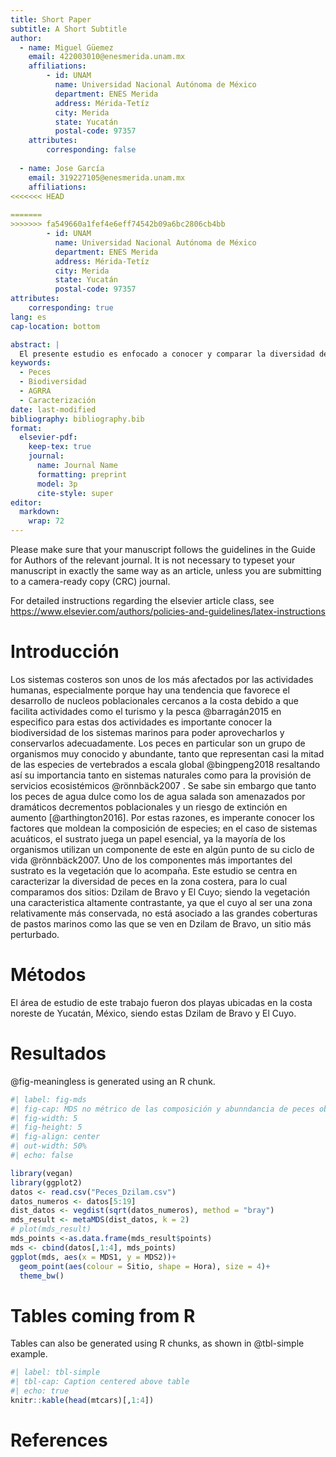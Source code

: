 ```yaml
---
title: Short Paper
subtitle: A Short Subtitle
author:
  - name: Miguel Güemez
    email: 422003010@enesmerida.unam.mx
    affiliations: 
        - id: UNAM
          name: Universidad Nacional Autónoma de México
          department: ENES Merida
          address: Mérida-Tetíz
          city: Merida
          state: Yucatán
          postal-code: 97357
    attributes:
        corresponding: false
  
  - name: Jose García
    email: 319227105@enesmerida.unam.mx
    affiliations:
<<<<<<< HEAD
      
=======
>>>>>>> fa549660a1fef4e6eff74542b09a6bc2806cb4bb
        - id: UNAM
          name: Universidad Nacional Autónoma de México
          department: ENES Merida
          address: Mérida-Tetíz
          city: Merida
          state: Yucatán
          postal-code: 97357
attributes:
    corresponding: true
lang: es
cap-location: bottom

abstract: |
  El presente estudio es enfocado a conocer y comparar la diversidad de especies de peces en dos sitios dentro del Estado de Yucatán con diferentes condiciones ambientales, Dzilam de Bravo y El Cuyo. Se utilizó el protocolo AGRRA para muestreo de peces en ambos sitios y en dos tiempos: mañana y tarde. Los resultados mostraron una diferencia en las especies observadas tanto en  espacio como en tiempo [(sin embargo) fueron o no significativas]. Este estudio provee de una base para la investigación, programas de coservación y manejo de recursos. Se recomienda para futuros trabajos 
keywords: 
  - Peces
  - Biodiversidad
  - AGRRA
  - Caracterización
date: last-modified
bibliography: bibliography.bib
format:
  elsevier-pdf:
    keep-tex: true
    journal:
      name: Journal Name
      formatting: preprint
      model: 3p
      cite-style: super
editor: 
  markdown: 
    wrap: 72
---
```


Please make sure that your manuscript follows the guidelines in the
Guide for Authors of the relevant journal. It is not necessary to
typeset your manuscript in exactly the same way as an article, unless
you are submitting to a camera-ready copy (CRC) journal.

For detailed instructions regarding the elsevier article class, see
<https://www.elsevier.com/authors/policies-and-guidelines/latex-instructions>

# Introducción

Los sistemas costeros son unos de los más afectados por las actividades
humanas, especialmente porque hay una tendencia que favorece el
desarrollo de nucleos poblacionales cercanos a la costa debido a que
facilita actividades como el turismo y la pesca @barragán2015 en
especifico para estas dos actividades es importante conocer la
biodiversidad de los sistemas marinos para poder aprovecharlos y
conservarlos adecuadamente. Los peces en particular son un grupo de
organismos muy conocido y abundante, tanto que representan casi la mitad
de las especies de vertebrados a escala global @bingpeng2018 resaltando
así su importancia tanto en sistemas naturales como para la provisión de
servicios ecosistémicos @rönnbäck2007 . Se sabe sin embargo que tanto
los peces de agua dulce como los de agua salada son amenazados por
dramáticos decrementos poblacionales y un riesgo de extinción en aumento
[@arthington2016]. Por estas razones, es imperante conocer los factores
que moldean la composición de especies; en el caso de sistemas
acuáticos, el sustrato juega un papel esencial, ya la mayoría de los
organismos utilizan un componente de este en algún punto de su ciclo de
vida @rönnbäck2007. Uno de los componentes más importantes del sustrato
es la vegetación que lo acompaña. Este estudio se centra en caracterizar
la diversidad de peces en la zona costera, para lo cual comparamos dos
sitios: Dzilam de Bravo y El Cuyo; siendo la vegetación una
caracteristica altamente contrastante, ya que el cuyo al ser una zona
relativamente más conservada, no está asociado a las grandes coberturas
de pastos marinos como las que se ven en Dzilam de Bravo, un sitio más
perturbado.

# Métodos

El área de estudio de este trabajo fueron dos playas ubicadas en la
costa noreste de Yucatán, México, siendo estas Dzilam de Bravo y El
Cuyo.

# Resultados

@fig-meaningless is generated using an R chunk.

```r
#| label: fig-mds
#| fig-cap: MDS no métrico de las composición y abunndancia de peces observadas en Dzilam y el Cuyo, en horario matutino y vespertino.
#| fig-width: 5
#| fig-height: 5
#| fig-align: center
#| out-width: 50%
#| echo: false

library(vegan)
library(ggplot2)
datos <- read.csv("Peces_Dzilam.csv")
datos_numeros <- datos[5:19]
dist_datos <- vegdist(sqrt(datos_numeros), method = "bray")
mds_result <- metaMDS(dist_datos, k = 2)
# plot(mds_result)
mds_points <-as.data.frame(mds_result$points)
mds <- cbind(datos[,1:4], mds_points)
ggplot(mds, aes(x = MDS1, y = MDS2))+
  geom_point(aes(colour = Sitio, shape = Hora), size = 4)+
  theme_bw()


```

# Tables coming from R

Tables can also be generated using R chunks, as shown in @tbl-simple
example.

```r
#| label: tbl-simple
#| tbl-cap: Caption centered above table
#| echo: true
knitr::kable(head(mtcars)[,1:4])
```

# References {.unnumbered}
